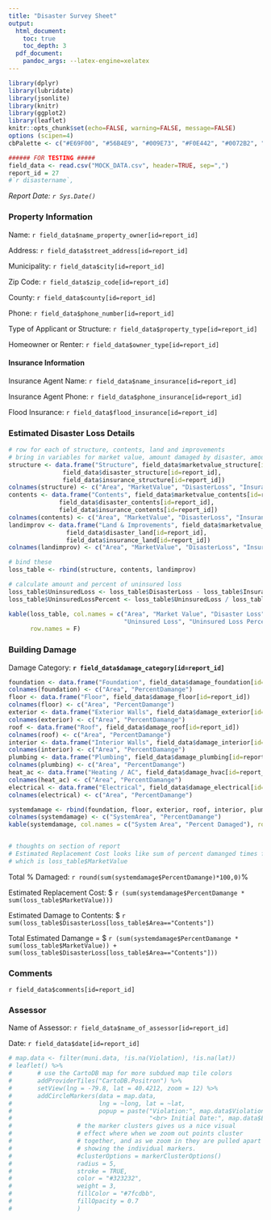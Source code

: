 ```yaml
---
title: "Disaster Survey Sheet"
output:
  html_document:
    toc: true
    toc_depth: 3
  pdf_document:
    pandoc_args: --latex-engine=xelatex
---
```



```r
library(dplyr)
library(lubridate)
library(jsonlite)
library(knitr)
library(ggplot2)
library(leaflet)
knitr::opts_chunk$set(echo=FALSE, warning=FALSE, message=FALSE)
options (scipen=4)
cbPalette <- c("#E69F00", "#56B4E9", "#009E73", "#F0E442", "#0072B2", "#D55E00", "#CC79A7", "#999999", "#000000", "#8856a7")

###### FOR TESTING #####
field_data <- read.csv("MOCK_DATA.csv", header=TRUE, sep=",")
report_id = 27
#`r disastername`, 
```

*Report Date: `r Sys.Date()`*

### Property Information

Name: `r field_data$name_property_owner[id=report_id]`

Address: `r field_data$street_address[id=report_id]`

Municipality: `r field_data$city[id=report_id]`

Zip Code: `r field_data$zip_code[id=report_id]`

County: `r field_data$county[id=report_id]`

Phone: `r field_data$phone_number[id=report_id]`

Type of Applicant or Structure: `r field_data$property_type[id=report_id]`

Homeowner or Renter: `r field_data$owner_type[id=report_id]`

#### Insurance Information

Insurance Agent Name: `r field_data$name_insurance[id=report_id]`

Insurance Agent Phone: `r field_data$phone_insurance[id=report_id]`

Flood Insurance: `r field_data$flood_insurance[id=report_id]`

### Estimated Disaster Loss Details

```r
# row for each of structure, contents, land and improvements
# bring in variables for market value, amount damaged by disaster, amount covered by insurance
structure <- data.frame("Structure", field_data$marketvalue_structure[id=report_id],
               field_data$disaster_structure[id=report_id], 
               field_data$insurance_structure[id=report_id])
colnames(structure) <- c("Area", "MarketValue", "DisasterLoss", "InsuranceCovered")
contents <- data.frame("Contents", field_data$marketvalue_contents[id=report_id], 
              field_data$disaster_contents[id=report_id], 
              field_data$insurance_contents[id=report_id])
colnames(contents) <- c("Area", "MarketValue", "DisasterLoss", "InsuranceCovered")
landimprov <- data.frame("Land & Improvements", field_data$marketvalue_land[id=report_id], 
                field_data$disaster_land[id=report_id], 
                field_data$insurance_land[id=report_id])
colnames(landimprov) <- c("Area", "MarketValue", "DisasterLoss", "InsuranceCovered")

# bind these
loss_table <- rbind(structure, contents, landimprov)

# calculate amount and percent of uninsured loss
loss_table$UninsuredLoss <- loss_table$DisasterLoss - loss_table$InsuranceCovered
loss_table$UninsuredLossPercent <- loss_table$UninsuredLoss / loss_table$MarketValue

kable(loss_table, col.names = c("Area", "Market Value", "Disaster Loss", "Covered by Insurance",
                                "Uninsured Loss", "Uninsured Loss Percentage"),
      row.names = F)

```


### Building Damage

Damage Category: **`r field_data$damage_category[id=report_id]`**

```r
foundation <- data.frame("Foundation", field_data$damage_foundation[id=report_id])
colnames(foundation) <- c("Area", "PercentDamange")
floor <- data.frame("Floor", field_data$damage_floor[id=report_id])
colnames(floor) <- c("Area", "PercentDamange")
exterior <- data.frame("Exterior Walls", field_data$damage_exterior[id=report_id])
colnames(exterior) <- c("Area", "PercentDamange")
roof <- data.frame("Roof", field_data$damage_roof[id=report_id])
colnames(roof) <- c("Area", "PercentDamange")
interior <- data.frame("Interior Walls", field_data$damage_interior[id=report_id])
colnames(interior) <- c("Area", "PercentDamange")
plumbing <- data.frame("Plumbing", field_data$damage_plumbing[id=report_id])
colnames(plumbing) <- c("Area", "PercentDamange")
heat_ac <- data.frame("Heating / AC", field_data$damage_hvac[id=report_id])
colnames(heat_ac) <- c("Area", "PercentDamange")
electrical <- data.frame("Electrical", field_data$damage_electrical[id=report_id])
colnames(electrical) <- c("Area", "PercentDamange")

systemdamage <- rbind(foundation, floor, exterior, roof, interior, plumbing, heat_ac, electrical)
colnames(systemdamage) <- c("SystemArea", "PercentDamange")
kable(systemdamage, col.names = c("System Area", "Percent Damaged"), row.names=F)


# thoughts on section of report
# Estimated Replacement Cost looks like sum of percent damanged times fair market value of property
# which is loss_table$MarketValue

```


Total % Damaged: `r round(sum(systemdamage$PercentDamange)*100,0)`%

Estimated Replacement Cost: $ `r (sum(systemdamage$PercentDamange * sum(loss_table$MarketValue)))`

Estimated Damage to Contents: $ `r sum(loss_table$DisasterLoss[loss_table$Area=="Contents"])`

Total Estimated Damange = $ `r (sum(systemdamage$PercentDamange * sum(loss_table$MarketValue)) + sum(loss_table$DisasterLoss[loss_table$Area=="Contents"]))`

### Comments

`r field_data$comments[id=report_id]`

### Assessor

Name of Assessor: `r field_data$name_of_assessor[id=report_id]`

Date: `r field_data$date[id=report_id]`


```r
# map.data <- filter(muni.data, !is.na(Violation), !is.na(lat))
# leaflet() %>%
#       # use the CartoDB map for more subdued map tile colors
#       addProviderTiles("CartoDB.Positron") %>%
#       setView(lng = -79.8, lat = 40.4212, zoom = 12) %>%
#       addCircleMarkers(data = map.data,
#                        lng = ~long, lat = ~lat, 
#                        popup = paste("Violation:", map.data$Violation,
#                                      "<br> Initial Date:", map.data$EventDate),
#                  # the marker clusters gives us a nice visual 
#                  # effect where when we zoom out points cluster
#                  # together, and as we zoom in they are pulled apart
#                  # showing the individual markers.
#                  #clusterOptions = markerClusterOptions()
#                  radius = 5,
#                  stroke = TRUE,
#                  color = "#323232",
#                  weight = 3,
#                  fillColor = "#7fcdbb",
#                  fillOpacity = 0.7
#                  ) 
```

